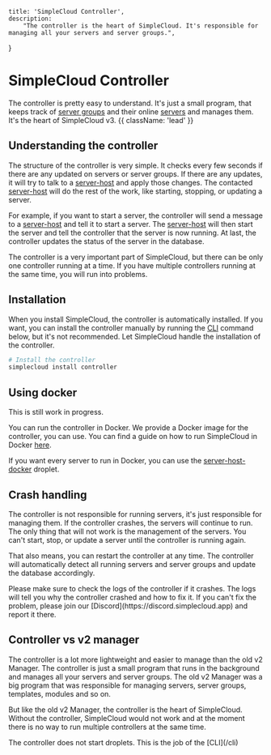     title: 'SimpleCloud Controller',
    description:
        "The controller is the heart of SimpleCloud. It's responsible for managing all your servers and server groups.",
}


# SimpleCloud Controller

The controller is pretty easy to understand. It's just a small program, that keeps track of [server groups](/server-group) and their online [servers](/server) and manages them. It's the heart of SimpleCloud v3. {{ className: 'lead' }}

## Understanding the controller

The structure of the controller is very simple. It checks every few seconds if there are any updated on servers or server groups. If there are any updates, it will try to talk to a [server-host](/droplet/serverhost) and apply those changes. The contacted [server-host](/droplet/serverhost) will do the rest of the work, like starting, stopping, or updating a server.

For example, if you want to start a server, the controller will send a message to a [server-host](/droplet/serverhost) and tell it to start a server. The [server-host](/droplet/serverhost) will then start the server and tell the controller that the server is now running. At last, the controller updates the status of the server in the database.

<Note>
    The controller is a very important part of SimpleCloud, but there can be only one controller running at a time. If you have multiple controllers running at the same time, you will run into problems.
</Note>

## Installation

When you install SimpleCloud, the controller is automatically installed. If you want, you can install the controller manually by running the [CLI](/cli) command below, but it's not recommended. Let SimpleCloud handle the installation of the controller.

```bash
# Install the controller
simplecloud install controller
```

## Using docker

<Note>
    This is still work in progress.
</Note>

You can run the controller in Docker. We provide a Docker image for the controller, you can use. You can find a guide on how to run SimpleCloud in Docker [here](#).

If you want every server to run in Docker, you can use the [server-host-docker](/droplet/serverhost-docker) droplet.

## Crash handling

The controller is not responsible for running servers, it's just responsible for managing them. If the controller crashes, the servers will continue to run. The only thing that will not work is the management of the servers. You can't start, stop, or update a server until the controller is running again.

That also means, you can restart the controller at any time. The controller will automatically detect all running servers and server groups and update the database accordingly.

<Note>
    Please make sure to check the logs of the controller if it crashes. The logs will tell you why the controller crashed and how to fix it. If you can't fix the problem, please join our [Discord](https://discord.simplecloud.app) and report it there.
</Note>

## Controller vs v2 manager

The controller is a lot more lightweight and easier to manage than the old v2 Manager. The controller is just a small program that runs in the background and manages all your servers and server groups. The old v2 Manager was a big program that was responsible for managing servers, server groups, templates, modules and so on.

But like the old v2 Manager, the controller is the heart of SimpleCloud. Without the controller, SimpleCloud would not work and at the moment there is no way to run multiple controllers at the same time.

<DangerNote>
    The controller does not start droplets. This is the job of the [CLI](/cli)
</DangerNote>
